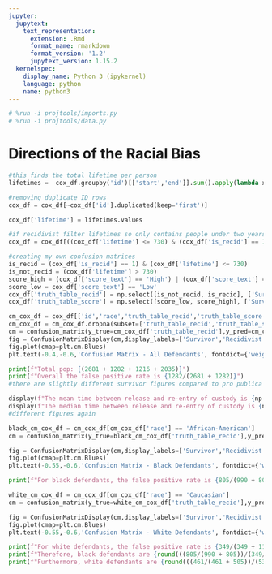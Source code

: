 ```yaml
---
jupyter:
  jupytext:
    text_representation:
      extension: .Rmd
      format_name: rmarkdown
      format_version: '1.2'
      jupytext_version: 1.15.2
  kernelspec:
    display_name: Python 3 (ipykernel)
    language: python
    name: python3
---
```


```python
# %run -i projtools/imports.py
# %run -i projtools/data.py
```

# Directions of the Racial Bias

```python

#this finds the total lifetime per person
lifetimes =  cox_df.groupby('id')[['start','end']].sum().apply(lambda x: x['end'] - x['start'], axis=1)

#removing duplicate ID rows
cox_df = cox_df[~cox_df['id'].duplicated(keep='first')]

cox_df['lifetime'] = lifetimes.values

#if recidivist filter lifetimes so only contains people under two years - otherwise contain people who did not recidivise for over two years
cox_df = cox_df[((cox_df['lifetime'] <= 730) & (cox_df['is_recid'] == 1)) | (cox_df['lifetime'] > 730)]
```

```python
#creating my own confusion matrices
is_recid = (cox_df['is_recid'] == 1) & (cox_df['lifetime'] <= 730)
is_not_recid = (cox_df['lifetime'] > 730)
score_high = (cox_df['score_text'] == 'High') | (cox_df['score_text'] == 'Medium')
score_low = cox_df['score_text'] == 'Low'
cox_df['truth_table_recid'] = np.select([is_not_recid, is_recid], ['Survivor','Recidivist'], default=np.nan)
cox_df['truth_table_score'] = np.select([score_low, score_high], ['Survivor','Recidivist'], default=np.nan)
```

```python
cm_cox_df = cox_df[['id','race','truth_table_recid','truth_table_score']]
cm_cox_df = cm_cox_df.dropna(subset=['truth_table_recid','truth_table_score'])
cm = confusion_matrix(y_true=cm_cox_df['truth_table_recid'],y_pred=cm_cox_df['truth_table_score'],labels=['Survivor','Recidivist'])
fig = ConfusionMatrixDisplay(cm,display_labels=['Survivor','Recidivist'])
fig.plot(cmap=plt.cm.Blues)
plt.text(-0.4,-0.6,'Confusion Matrix - All Defendants', fontdict={'weight': 'bold', 'size': 16});
```

```python
print(f"Total pop: {(2681 + 1282 + 1216 + 2035)}")
print(f"Overall the false positive rate is {1282/(2681 + 1282)}")
#there are slightly different survivor figures compared to pro publica
```

```python

display(f"The mean time between release and re-entry of custody is {np.mean(cox_df['lifetime'])} days (stdev: {np.std(cox_df['lifetime'])} days.)")
display(f"The median time between release and re-entry of custody is {np.median(cox_df['lifetime'])} days.")
#different figures again
```
```python
black_cm_cox_df = cm_cox_df[cm_cox_df['race'] == 'African-American']
cm = confusion_matrix(y_true=black_cm_cox_df['truth_table_recid'],y_pred=black_cm_cox_df['truth_table_score'],labels=['Survivor','Recidivist'])

fig = ConfusionMatrixDisplay(cm,display_labels=['Survivor','Recidivist'])
fig.plot(cmap=plt.cm.Blues)
plt.text(-0.55,-0.6,'Confusion Matrix - Black Defendants', fontdict={'weight': 'bold', 'size': 16});
```

```python
print(f"For black defendants, the false positive rate is {805/(990 + 805)}")
```

```python
white_cm_cox_df = cm_cox_df[cm_cox_df['race'] == 'Caucasian']
cm = confusion_matrix(y_true=white_cm_cox_df['truth_table_recid'],y_pred=white_cm_cox_df['truth_table_score'],labels=['Survivor','Recidivist'])

fig = ConfusionMatrixDisplay(cm,display_labels=['Survivor','Recidivist'])
fig.plot(cmap=plt.cm.Blues)
plt.text(-0.55,-0.6,'Confusion Matrix - White Defendants', fontdict={'weight': 'bold', 'size': 16});
```

```python
print(f"For white defendants, the false positive rate is {349/(349 + 1139)}")
print(f"Therefore, black defendants are {round(((805/(990 + 805))/(349/(349 + 1139)) - 1) * 100,2)}% more likely to receive a High COMPAS score and not recidivise within 2 years (false \npositive) than white defendants.")
print(f"Furthermore, white defendants are {round(((461/(461 + 505))/(532/(532 + 1369)) - 1) * 100,2)}% more likely to receive a Low COMPAS score yet still recidivise within 2 years (false \nnegative) than black defendants.")
```
